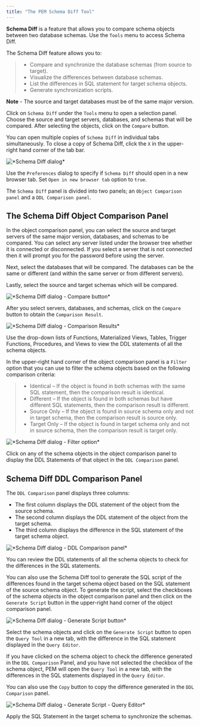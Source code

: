 ```yaml
---
title: "The PEM Schema Diff Tool"
---
```


<div id="pem_schema_diff_tool" class="registered_link"></div>

**Schema Diff** is a feature that allows you to compare schema objects between two database schemas. Use the `Tools` menu to access Schema Diff.

The Schema Diff feature allows you to:

> -   Compare and synchronize the database schemas (from source to target).
> -   Visualize the differences between database schemas.
> -   List the differences in SQL statement for target schema objects.
> -   Generate synchronization scripts.

**Note** - The source and target databases must be of the same major version.

Click on `Schema Diff` under the `Tools` menu to open a selection panel. Choose the source and target servers, databases, and schemas that will be compared. After selecting the objects, click on the `Compare` button.

You can open multiple copies of `Schema Diff` in individual tabs simultaneously. To close a copy of Schema Diff, click the `X` in the upper-right hand corner of the tab bar.

![\*Schema Diff dialog\*](images/schema_diff_dialog.png)

Use the `Preferences` dialog to specify if `Schema Diff` should open in a new browser tab. Set `Open in new browser tab` option to `true`.

The `Schema Diff` panel is divided into two panels; an `Object Comparison panel` and a `DDL Comparison panel`.

## The Schema Diff Object Comparison Panel

In the object comparison panel, you can select the source and target servers of the same major version, databases, and schemas to be compared. You can select any server listed under the browser tree whether it is connected or disconnected. If you select a server that is not connected then it will prompt you for the password before using the server.

Next, select the databases that will be compared. The databases can be the same or different (and within the same server or from different servers).

Lastly, select the source and target schemas which will be compared.

![\*Schema Diff dialog - Compare button\*](images/schema_diff_compare_button.png)

After you select servers, databases, and schemas, click on the `Compare` button to obtain the `Comparison Result`.

![\*Schema Diff dialog - Comparison Results\*](images/schema_diff_comparison_results.png)

Use the drop-down lists of Functions, Materialized Views, Tables, Trigger Functions, Procedures, and Views to view the DDL statements of all the schema objects.

In the upper-right hand corner of the object comparison panel is a `Filter` option that you can use to filter the schema objects based on the following comparison criteria:

> -   Identical – If the object is found in both schemas with the same SQL statement, then the comparison result is identical.
> -   Different – If the object is found in both schemas but have different SQL statements, then the comparison result is different.
> -   Source Only – If the object is found in source schema only and not in target schema, then the comparison result is source only.
> -   Target Only – If the object is found in target schema only and not in source schema, then the comparison result is target only.

![\*Schema Diff dialog - Filter option\*](images/schema_diff_filter_option.png)

Click on any of the schema objects in the object comparison panel to display the DDL Statements of that object in the `DDL Comparison` panel.

## Schema Diff DDL Comparison Panel

The `DDL Comparison` panel displays three columns:

-   The first column displays the DDL statement of the object from the source schema.
-   The second column displays the DDL statement of the object from the target schema.
-   The third column displays the difference in the SQL statement of the target schema object.

![\*Schema Diff dialog - DDL Comparison panel\*](images/schema_diff_DDL_comparison.png)

You can review the DDL statements of all the schema objects to check for the differences in the SQL statements.

You can also use the Schema Diff tool to generate the SQL script of the differences found in the target schema object based on the SQL statement of the source schema object. To generate the script, select the checkboxes of the schema objects in the object comparison panel and then click on the `Generate Script` button in the upper-right hand corner of the object comparison panel.

![\*Schema Diff dialog - Generate Script button\*](images/schema_diff_generate_script.png)

Select the schema objects and click on the `Generate Script` button to open the `Query Tool` in a new tab, with the difference in the SQL statement displayed in the `Query Editor`.

If you have clicked on the schema object to check the difference generated in the `DDL Comparison` Panel, and you have not selected the checkbox of the schema object, PEM will open the `Query Tool` in a new tab, with the differences in the SQL statements displayed in the `Query Editor`.

You can also use the `Copy` button to copy the difference generated in the `DDL Comparison` panel.

![\*Schema Diff dialog - Generate Script - Query Editor\*](images/schema_diff_generate_script_query_editor.png)

Apply the SQL Statement in the target schema to synchronize the schemas.
